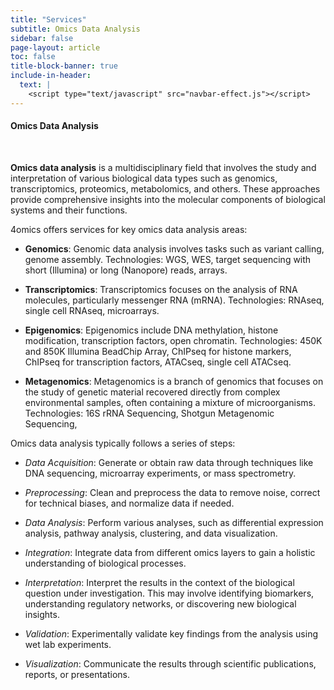 ```yaml
---
title: "Services"
subtitle: Omics Data Analysis
sidebar: false
page-layout: article
toc: false
title-block-banner: true
include-in-header: 
  text: |
    <script type="text/javascript" src="navbar-effect.js"></script>
---
```


::: column-page

#### Omics Data Analysis

<br>

**Omics data analysis** is a multidisciplinary field that involves the study and interpretation of various biological data types such as genomics, transcriptomics, proteomics, metabolomics, and others. These approaches provide comprehensive insights into the molecular components of biological systems and their functions. 

4omics offers services for key omics data analysis areas:

- **Genomics**: Genomic data analysis involves tasks such as variant calling, genome assembly. Technologies: WGS, WES, target sequencing with short (Illumina) or long (Nanopore) reads, arrays.

- **Transcriptomics**: Transcriptomics focuses on the analysis of RNA molecules, particularly messenger RNA (mRNA). Technologies: RNAseq, single cell RNAseq, microarrays.

<!-- - **Proteomics**: Proteomics involves the study of all proteins in a biological sample. Analysis includes protein identification, quantification, and functional characterization. Mass spectrometry is a common tool for proteomics data analysis. -->

<!-- - **Metabolomics**: Metabolomics aims to characterize the small molecules (metabolites) present in a biological sample. It provides insights into metabolic pathways and how they respond to various conditions. Nuclear magnetic resonance (NMR) and mass spectrometry are often used in metabolomics research. -->

- **Epigenomics**: Epigenomics include DNA methylation, histone modification, transcription factors, open chromatin. Technologies: 450K and 850K Illumina BeadChip Array, ChIPseq for histone markers, ChIPseq for transcription factors, ATACseq, single cell ATACseq.

- **Metagenomics**: Metagenomics is a branch of genomics that focuses on the study of genetic material recovered directly from complex environmental samples, often containing a mixture of microorganisms. Technologies: 16S rRNA Sequencing, Shotgun Metagenomic Sequencing, 

Omics data analysis typically follows a series of steps:

- *Data Acquisition*: Generate or obtain raw data through techniques like DNA sequencing, microarray experiments, or mass spectrometry.

- *Preprocessing*: Clean and preprocess the data to remove noise, correct for technical biases, and normalize data if needed.

- *Data Analysis*: Perform various analyses, such as differential expression analysis, pathway analysis, clustering, and data visualization.

- *Integration*: Integrate data from different omics layers to gain a holistic understanding of biological processes.

- *Interpretation*: Interpret the results in the context of the biological question under investigation. This may involve identifying biomarkers, understanding regulatory networks, or discovering new biological insights.

- *Validation*: Experimentally validate key findings from the analysis using wet lab experiments.

- *Visualization*: Communicate the results through scientific publications, reports, or presentations.

:::
